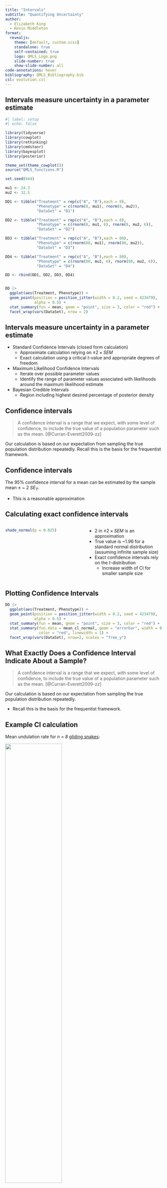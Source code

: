```yaml
---
title: "Intervals"
subtitle: "Quantifying Uncertainty"
author:
  - Elizabeth King
  - Kevin Middleton
format:
  revealjs:
    theme: [default, custom.scss]
    standalone: true
    self-contained: true
    logo: QMLS_Logo.png
    slide-number: true
    show-slide-number: all
code-annotations: hover
bibliography: QMLS_Bibliography.bib
csl: evolution.csl
---
```


## Intervals measure uncertainty in a parameter estimate

```r
#| label: setup
#| echo: false

library(tidyverse)
library(cowplot)
library(rethinking)
library(cmdstanr)
library(bayesplot)
library(posterior)

theme_set(theme_cowplot())
source("QMLS_functions.R")

set.seed(644)

```


```r

mu1 <- 24.3
mu2 <- 32.5

DD1 <- tibble("Treatment" = rep(c("A", "B"),each = 8),
              "Phenotype" = c(rnorm(8, mu1), rnorm(8, mu2)),
              "DataSet" = "D1")

DD2 <- tibble("Treatment" = rep(c("A", "B"),each = 8),
              "Phenotype" = c(rnorm(8, mu1, 6), rnorm(8, mu2, 6)),
              "DataSet" = "D2")

DD3 <- tibble("Treatment" = rep(c("A", "B"),each = 80),
              "Phenotype" = c(rnorm(80, mu1), rnorm(80, mu2)),
              "DataSet" = "D3")

DD4 <- tibble("Treatment" = rep(c("A", "B"),each = 80),
              "Phenotype" = c(rnorm(80, mu1, 6), rnorm(80, mu2, 6)),
              "DataSet" = "D4")

DD <- rbind(DD1, DD2, DD3, DD4)


DD |>
  ggplot(aes(Treatment, Phenotype)) +
  geom_point(position = position_jitter(width = 0.2, seed = 423479),
             alpha = 0.5) +
  stat_summary(fun = mean, geom = "point", size = 3, color = "red") + 
  facet_wrap(vars(DataSet), nrow = 2)

```


## Intervals measure uncertainty in a parameter estimate {.smaller}

- Standard Confidence Intervals (closed form calculation)  
    - Approximate calculation relying on $\pm 2 \times SEM$ 
    - Exact calculation using a critical *t*-value and appropriate degrees of freedom
- Maximum Likelihood Confidence Intervals
    - Iterate over possible parameter values 
    - Identify the range of parameter values associated with likelihoods around the maximum likelihood estimate
- Bayesian Credible Intervals
    - Region including highest desired percentage of posterior density


## Confidence intervals

> A confidence interval is a range that we expect, with some level of conﬁdence, to include the true value of a population parameter such as the mean. [@Curran-Everett2009-zz]

Our calculation is based on our expectation from sampling the true population distribution repeatedly. Recall this is the basis for the frequentist framework.


## Confidence intervals

The 95% confidence interval for a mean can be estimated by the sample mean ± ~ 2 \times $SE_{\bar{Y}}$.

- This is a reasonable approximation


## Calculating exact confidence intervals

:::: {.columns}

::: {.column width="50%"}

```r
shade_normal(p = 0.025)
```

:::

::: {.column width="50%"}

- $2$ in $\pm 2 \times SEM$ is an approximation
- True value is ~1.96 for a standard normal distribution (assuming infinite sample size)
- Exact confidence intervals rely on the *t*-distribution
    - Increase width of CI for smaller sample size

:::

::::


## Plotting Confidence Intervals

```r
DD |>
  ggplot(aes(Treatment, Phenotype)) +
  geom_point(position = position_jitter(width = 0.2, seed = 423479),
             alpha = 0.5) +
  stat_summary(fun = mean, geom = "point", size = 3, color = "red") + 
  stat_summary(fun.data = mean_cl_normal, geom = "errorbar", width = 0.1,
               color = "red", linewidth = 1) +
  facet_wrap(vars(DataSet), nrow=2, scales = "free_y")

```


## What Exactly Does a Confidence Interval Indicate About a Sample?

> A confidence interval is a range that we expect, with some level of conﬁdence, to include the true value of a population parameter such as the mean. [@Curran-Everett2009-zz]

Our calculation is based on our expectation from sampling the true population distribution repeatedly.

- Recall this is the basis for the frequentist framework.


## Example CI calculation

Mean undulation rate for *n = 8* [gliding snakes](http://www.flyingsnake.org/):

![](http://www.lazerhorse.org/wp-content/uploads/2015/01/Flying-Snake-Chrysopelea.jpg){fig-align="center" width="60%"}

What is the mean undulation rate and ~95% CI for this sample of flying snakes?


## Example CI calculation

```r
#| echo: true

undulation_rate <- c(0.9, 1.2, 1.2, 1.3, 1.4, 1.4, 1.6, 2.0)

undulation_mean <- mean(undulation_rate)
undulation_SEM <- sd(undulation_rate) / sqrt(length(undulation_rate))

lower <- undulation_mean - 2 * undulation_SEM
upper <- undulation_mean + 2 * undulation_SEM

c(lower, undulation_mean, upper)

```


## Bayesian Credible Intervals

- Summarize the posterior distributions of Bayesian analyses
- Range of the most plausible parameter estimates given the data and the model
- XX% highest density interval
- XX% quantile


## MCMC sampling

- Most general way to do Bayesian inference
- No complicated integrals
- Requires time and computational power


## MCMC model

```r
#| echo: true

model <- "
  data{
    int N;
    array[N] real undulation_rate;
  }
  parameters{
    real<lower=0> mu;
    real<lower=0> sigma;
  }
  model{
    // Priors
    mu ~ normal(1, 0.25);
    sigma ~ normal(0, 1);
    
    // Distribution of undulation_rate
    undulation_rate ~ normal(mu, sigma);
  }
"
```

```r
#| label: stan_fit
#| message: false
#| warning: false
#| results: hide

if (FALSE) {
  bayes_model <- cmdstan_model(stan_file = write_stan_file(model))
  fm_bayes <- bayes_model$sample(
    data = list(undulation_rate = undulation_rate,
                N = length(undulation_rate)),
    iter_warmup = 2500,
    iter_sampling = 2500,
    seed = 2236726,
    chains = 4)
  samples <- fm_bayes$draws(variables = c("mu", "sigma"))
  write_rds(x = samples, file = "../data/bayes_model_means.rds")
}

# Read the posterior samples from the saved rds file.
post <- read_rds("../data/bayes_model_means.rds")

```


## MCMC trace plot

```r
mcmc_trace(post)
```


## Initial samples

```r
post_df <- as_draws_df(post) |> 
  as_tibble()

post_df |> 
  select(mu, sigma, .draw) |> 
  slice(1:20) |> 
  pivot_longer(cols = -.draw, names_to = "Parameter") |> 
  ggplot(aes(.draw, value)) +
  geom_line(alpha = 0.25, linewidth = 1) +
  geom_point(size = 2) +
  facet_grid(Parameter ~ ., scales = "free") +
  labs(y = "Estimate", x = "Sample") +
  scale_x_continuous(breaks = 1:20)
```


## MCMC method

- Current position (has a likelihood)
- Propose a change (has a likelihood)
- Move to proposed values with probability proportional to their ratio
- "Bad" jumps are possible with some non-zero probability


## Current estimates

Sample 1:

```r
#| echo: true

post_df[1, ]
rel_liks <- dnorm(undulation_rate,
                  mean = post_df$mu[1],
                  sd = post_df$sigma[1], log = TRUE)
(current_ll <- sum(rel_liks))
```


## Proposed estimates

```r
#| echo: true

mu_prop <- 1.37
sigma_prop <- 0.3
rel_liks <- dnorm(undulation_rate,
                  mean = mu_prop,
                  sd = sigma_prop, log = TRUE)
(proposed_ll <- sum(rel_liks))
```

```r
#| echo: true
exp(proposed_ll) / exp(current_ll)
```

Ratio > 1, so save these estimates and move to the next sample.

```r
current_ll <- proposed_ll
```


## Proposed estimates

```r
#| echo: true

proposed_ll <- sum(dnorm(undulation_rate,
                         mean = 1.5, sd = 0.22,
                         log = TRUE))
exp(proposed_ll) / exp(current_ll)
```

Ratio < 1, so the probability of moving is equal the ratio (here ~10%).

- This allows moves to lower likelihood estimates (as long as the probability of moving is not too small).
- `runif(1, min = 0, max = 1)` produces the comparison value


## MCMC sampling

The samples will oscillate around the most probable estimates, *in proportion to their probabilities*.

```r
#| fig-align: center

post_long <- post_df |> 
  select(mu, sigma, .draw) |> 
  slice(1:100) |> 
  pivot_longer(cols = -.draw, names_to = "Parameter") |> 
  dplyr::rename(Sample = .draw)

post_means <- post_long |> 
  group_by(Parameter) |> 
  summarize(param_mean = mean(value))

ggplot() +
  geom_line(data = post_long, aes(x = Sample, y = value), alpha = 0.25) +
  geom_point(data = post_long, aes(x = Sample, y = value), size = 2) +
  geom_hline(data = post_means,
             aes(yintercept = param_mean, color = Parameter),
             linewidth = 2, alpha = 0.5) +
  scale_color_manual(values = c("darkblue", "darkred"), name = "Parameter") +
  facet_grid(Parameter ~ ., scales = "free") +
  labs(y = "Estimate") +
  theme(legend.position = "none")
```


## Bayesian credible intervals

Posterior distribution of mean undulation, given, the model (including priors) and data:

```r
#| fig-align: center

p <- post_df |> 
  select(mu) |> 
  ggplot(aes(mu)) +
  geom_density(linewidth = 2) +
  labs(y = "Relative Likelihood")
p
```


## Bayesian credible intervals

95% Highest density interval is the most probable location for the mean (given the model and the data).

```r
#| fig-width: 12
#| fig-align: center

(cred <- HPDI(post_df$mu, prob = 0.95))
p + 
  geom_vline(xintercept = cred, color = "coral", linewidth = 2)
```


## Interpreting intervals

Frequentist interval: `r round(lower, 2)` -- `r round(upper, 2)`

- Future similar experiments and samples
- Does not indicate the probability of the parameter

Bayesian interval: `r round(cred[1], 2)` -- `r round(cred[2], 2)`

- These data and this model
- Relative probability within a region


## Example uses of intervals

```r

set.seed(3575575)

Alive <- rnorm(n = 150, mean = 24.5, sd = 2.6)
Dead <- rnorm(n = 30, mean = 22.0, sd = 2.7)
Group <- c(rep("Alive", 150),
           rep("Dead", 30))

HL <- tibble(Horn_Length = c(Alive, Dead),
             Group = factor(Group))

```
:::: {.columns}

::: {.column width="30%"}

![](https://i.imgur.com/EIfjPa0.jpg){fig-align="center" width=100%}

:::

::: {.column width="70%"}

```r
#| echo: true

summary(lm(Horn_Length ~ Group, 
           data = HL))

```

:::

::::


## Bayesian posterior regression lines

```r

set.seed(4)
n <- 30
X <- rnorm(n, mean = 10, sd = 1)
Y <- 2.3 * X + rnorm(n, mean = 1, sd = 1)
M <- data.frame(X, Y)

post <- read_rds("../data/bayes_model_OLS.rds")

post_samp <- as_draws_df(post) |>
  as_tibble() |> 
  sample_n(200)

ggplot() +
  geom_abline(data = post_samp, aes(intercept = theta_0, slope = theta_1),
              alpha = 0.2, color = "firebrick") +
  geom_point(data = M, aes(X, Y), size = 3, color = "navy")
```


## References

::: {#refs}
:::
